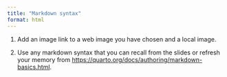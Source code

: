```yaml
---
title: "Markdown syntax"
format: html
---
```


1.  Add an image link to a web image you have chosen and a local image.

2.  Use any markdown syntax that you can recall from the slides or refresh your memory from <https://quarto.org/docs/authoring/markdown-basics.html>.
